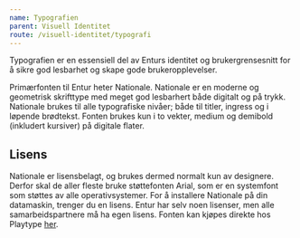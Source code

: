 ```yaml
---
name: Typografien
parent: Visuell Identitet
route: /visuell-identitet/typografi
---
```



<PageHeader>
  Typografien er en essensiell del av Enturs identitet og brukergrensesnitt for
  å sikre god lesbarhet og skape gode brukeropplevelser.
</PageHeader>

Primærfonten til Entur heter Nationale. Nationale er en moderne og geometrisk skrifttype med meget god lesbarhert både digitalt og på trykk. Nationale brukes til alle typografiske nivåer; både til titler, ingress og i løpende brødtekst. Fonten brukes kun i to vekter, medium og demibold (inkludert kursiver) på digitale flater.

<TypographyDisplay />

<TypographyDisplay bold />

## Lisens

Nationale er lisensbelagt, og brukes dermed normalt kun av designere.
Derfor skal de aller fleste bruke støttefonten Arial, som er en systemfont som støttes av alle operativsystemer.
For å installere Nationale på din datamaskin, trenger du en lisens. Entur har selv noen lisenser, men alle samarbeidspartnere må ha egen lisens.
Fonten kan kjøpes direkte hos Playtype [her](https://playtype.com/index.php?q=font/nationale).
